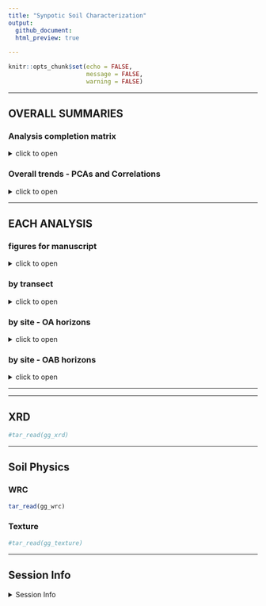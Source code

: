 ```yaml
---
title: "Synpotic Soil Characterization"
output: 
  github_document:
  html_preview: true
  
---
```


```r
knitr::opts_chunk$set(echo = FALSE,
                      message = FALSE,
                      warning = FALSE)
```

---

## OVERALL SUMMARIES


### Analysis completion matrix

<details>
  <summary>click to open</summary>


Number of reps available per analysis. Most were 8-9 reps, but some (e.g. WLE B-horizons) had fewer reps.

```r
tar_read(analysis_completion_matrix) %>% knitr::kable()
```

</details>


### Overall trends - PCAs and Correlations

<details>
  <summary>click to open</summary>


**PCAs**

```r
tar_read(gg_pca_all)$gg_pca_overall
```

```r
tar_read(gg_pca_all)$gg_pca_regions
```


**CORRELATIONS**

```r
tar_read(gg_correlations)$corr_all
```

```r
tar_read(gg_correlations)$corr_regions
```

</details>


---

## EACH ANALYSIS

### figures for manuscript

<details>
  <summary>click to open</summary>
  
```r
tar_read(gg_by_transect_colorsites)$gg_wle_mehlich
```


```r
tar_read(gg_by_transect_colorsites)$gg_wle_icp
```

```r
tar_read(gg_by_transect_colorsites)$gg_cb_icp
```

```r
tar_read(gg_by_transect_colorsites)$gg_wle_anions
```

```r
tar_read(gg_by_transect_colorsites)$gg_cb_anions
```

```r
tar_read(gg_by_transect_colorsites)$gg_cb_fe
```

```r
tar_read(gg_by_transect_colorsites)$gg_cb_spcond
```

</details>


### by transect

<details>
  <summary>click to open</summary>
  
```r
tar_read(gg_by_transect)
```

</details>


### by site - OA horizons

<details>
  <summary>click to open</summary>

```r
tar_read(gg_by_site_oa)
```

</details>


### by site - OAB horizons

<details>
  <summary>click to open</summary>
  
  
```r
tar_read(gg_by_site_oab)
```

</details>

---



---

## XRD
```r
#tar_read(gg_xrd)
```



---

## Soil Physics

### WRC

```r
tar_read(gg_wrc)

```


### Texture
```r
#tar_read(gg_texture)
```


---

## Session Info 

<details>
  <summary> Session Info </summary>

Date run: `r Sys.Date()`

```r
sessionInfo()
```

</details>